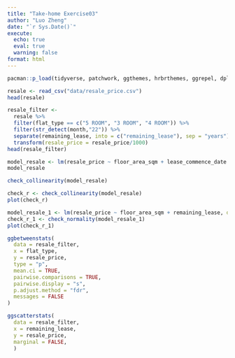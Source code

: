 ```yaml
---
title: "Take-home Exercise03"
author: "Luo Zheng" 
date: "`r Sys.Date()`"
execute: 
  echo: true
  eval: true
  warning: false
format: html
---
```


```r
pacman::p_load(tidyverse, patchwork, ggthemes, hrbrthemes, ggrepel, dplyr, ggiraph, ggstatsplot, PMCMRplus, performance, parameters, see)
```

```r
resale <- read_csv("data/resale_price.csv")
head(resale)
```

```r
resale_filter <-
  resale %>% 
  filter(flat_type == c("5 ROOM", "3 ROOM", "4 ROOM")) %>% 
  filter(str_detect(month,"22")) %>% 
  separate(remaining_lease, into = c("remaining_lease"), sep = "years") %>% 
  transform(resale_price = resale_price/1000)
head(resale_filter)
```


```r
model_resale <- lm(resale_price ~ floor_area_sqm + lease_commence_date + remaining_lease, data = resale_filter)
model_resale
```

```r
check_collinearity(model_resale)
```

```r
check_r <- check_collinearity(model_resale)
plot(check_r)
```

```r
model_resale_1 <- lm(resale_price ~ floor_area_sqm + remaining_lease, data = resale_filter)
check_r_1 <- check_normality(model_resale_1)
plot(check_r_1)
```


```r
ggbetweenstats(
  data = resale_filter,
  x = flat_type, 
  y = resale_price,
  type = "p",
  mean.ci = TRUE, 
  pairwise.comparisons = TRUE, 
  pairwise.display = "s",
  p.adjust.method = "fdr",
  messages = FALSE
)
```

```r

ggscatterstats(
  data = resale_filter,
  x = remaining_lease,
  y = resale_price,
  marginal = FALSE,
  )
```
